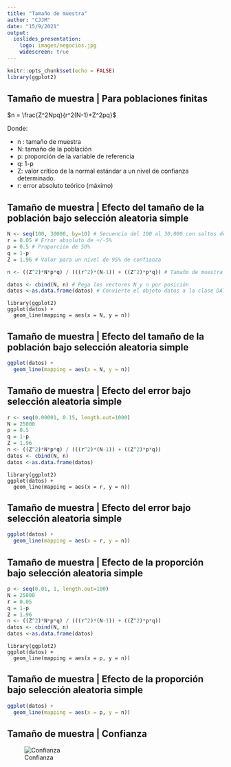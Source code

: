 ---
title: "Tamaño de muestra"
author: "CJJM"
date: "15/9/2021"
output:
  ioslides_presentation:
    logo: images/negocios.jpg
    widescreen: true
---

```{r setup, include=FALSE}
knitr::opts_chunk$set(echo = FALSE)
library(ggplot2)
```

## Tamaño de muestra | Para poblaciones finitas

<div class="centered">
$n = \frac{Z^2Npq}{r^2(N-1)+Z^2pq}$
</div>

Donde:

* n : tamaño de muestra
* N: tamaño de la población
* p: proporción de la variable de referencia
* q: 1-p
* Z: valor crítico de la normal estándar a un nivel de confianza determinado.
* r: error absoluto teórico (máximo)


## Tamaño de muestra | Efecto del tamaño de la población bajo selección aleatoria simple

```{r, echo=TRUE}
N <- seq(100, 30000, by=10) # Secuencia del 100 al 30,000 con saltos de 10 en 10
r = 0.05 # Error absoluto de +/-5%
p = 0.5 # Proporción de 50%
q = 1-p
Z = 1.96 # Valor para un nivel de 95% de confianza

n <- ((Z^2)*N*p*q) / (((r^2)*(N-1)) + ((Z^2)*p*q)) # Tamaño de muestra

datos <- cbind(N, n) # Pega los vectores N y n por posición
datos <-as.data.frame(datos) # Convierte el objeto datos a la clase DATAFRAME
```

```
library(ggplot2)  
ggplot(datos) +  
  geom_line(mapping = aes(x = N, y = n))
```


## Tamaño de muestra | Efecto del tamaño de la población bajo selección aleatoria simple

```{r}
ggplot(datos) +
  geom_line(mapping = aes(x = N, y = n))
```



## Tamaño de muestra | Efecto del error bajo selección aleatoria simple

```{r, echo=TRUE}
r <- seq(0.00001, 0.15, length.out=1000)
N = 25000
p = 0.5
q = 1-p
Z = 1.96
n <- ((Z^2)*N*p*q) / (((r^2)*(N-1)) + ((Z^2)*p*q))
datos <- cbind(N, n)
datos <-as.data.frame(datos)
```

```
library(ggplot2)  
ggplot(datos) +  
  geom_line(mapping = aes(x = r, y = n))
```


## Tamaño de muestra | Efecto del error bajo selección aleatoria simple

```{r}
ggplot(datos) +
  geom_line(mapping = aes(x = r, y = n))
```



## Tamaño de muestra | Efecto de la proporción bajo selección aleatoria simple

```{r, echo=TRUE}
p <- seq(0.01, 1, length.out=100)
N = 25000
r = 0.05
q = 1-p
Z = 1.96
n <- ((Z^2)*N*p*q) / (((r^2)*(N-1)) + ((Z^2)*p*q))
datos <- cbind(N, n)
datos <-as.data.frame(datos)
```

```
library(ggplot2)  
ggplot(datos) +  
  geom_line(mapping = aes(x = p, y = n))
```


## Tamaño de muestra | Efecto de la proporción bajo selección aleatoria simple

```{r}
ggplot(datos) +
  geom_line(mapping = aes(x = p, y = n))
```




## Tamaño de muestra | Confianza {.flexbox .vcenter}

![Confianza](images/altura_norm02.png)


